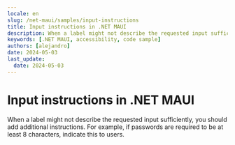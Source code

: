 ```yaml
---
locale: en
slug: /net-maui/samples/input-instructions
title: Input instructions in .NET MAUI
description: When a label might not describe the requested input sufficiently, you should add additional instructions.
keywords: [.NET MAUI, accessibility, code sample]
authors: [alejandro]
date: 2024-05-03
last_update:
  date: 2024-05-03
---
```


# Input instructions in .NET MAUI

When a label might not describe the requested input sufficiently, you should add additional instructions. For example, if passwords are required to be at least 8 characters, indicate this to users.

<CodeSample id="input-instructions" platform="net-maui" locale="en"/>
